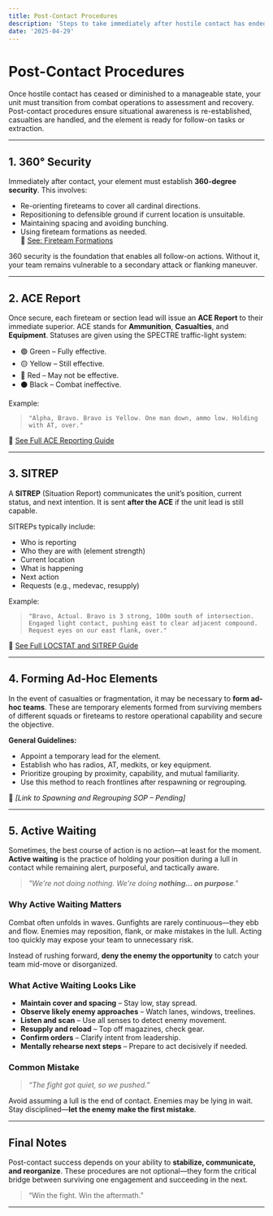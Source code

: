 ```yaml
---
title: Post-Contact Procedures
description: 'Steps to take immediately after hostile contact has ended to regain unit cohesion, report status, and prepare for further tasking.'
date: '2025-04-29'
---
```


# Post-Contact Procedures

Once hostile contact has ceased or diminished to a manageable state, your unit must transition from combat operations to assessment and recovery. Post-contact procedures ensure situational awareness is re-established, casualties are handled, and the element is ready for follow-on tasks or extraction.

---

## 1. 360° Security

Immediately after contact, your element must establish **360-degree security**. This involves:

- Re-orienting fireteams to cover all cardinal directions.
- Repositioning to defensible ground if current location is unsuitable.
- Maintaining spacing and avoiding bunching.
- Using fireteam formations as needed.  
  📘 [See: Fireteam Formations](/sop/section-maneuvers/fireteam-formations)

360 security is the foundation that enables all follow-on actions. Without it, your team remains vulnerable to a secondary attack or flanking maneuver.

---

## 2. ACE Report

Once secure, each fireteam or section lead will issue an **ACE Report** to their immediate superior. ACE stands for **Ammunition**, **Casualties**, and **Equipment**. Statuses are given using the SPECTRE traffic-light system:

- 🟢 Green – Fully effective.
- 🟡 Yellow – Still effective.
- 🔴 Red – May not be effective.
- ⚫ Black – Combat ineffective.

Example:

> `"Alpha, Bravo. Bravo is Yellow. One man down, ammo low. Holding with AT, over."`

📘 [See Full ACE Reporting Guide](/sop/communications/ace-report)

---

## 3. SITREP

A **SITREP** (Situation Report) communicates the unit’s position, current status, and next intention. It is sent **after the ACE** if the unit lead is still capable.

SITREPs typically include:

- Who is reporting
- Who they are with (element strength)
- Current location
- What is happening
- Next action
- Requests (e.g., medevac, resupply)

Example:

> `"Bravo, Actual. Bravo is 3 strong, 100m south of intersection. Engaged light contact, pushing east to clear adjacent compound. Request eyes on our east flank, over."`

📘 [See Full LOCSTAT and SITREP Guide](/sop/communications/locstat-sitrep)

---

## 4. Forming Ad-Hoc Elements

In the event of casualties or fragmentation, it may be necessary to **form ad-hoc teams**. These are temporary elements formed from surviving members of different squads or fireteams to restore operational capability and secure the objective.

**General Guidelines:**

- Appoint a temporary lead for the element.
- Establish who has radios, AT, medkits, or key equipment.
- Prioritize grouping by proximity, capability, and mutual familiarity.
- Use this method to reach frontlines after respawning or regrouping.

📌 _[Link to Spawning and Regrouping SOP – Pending]_

---

## 5. Active Waiting

Sometimes, the best course of action is no action—at least for the moment. **Active waiting** is the practice of holding your position during a lull in contact while remaining alert, purposeful, and tactically aware.

> _"We're not doing nothing. We're doing **nothing… on purpose**."_

### Why Active Waiting Matters

Combat often unfolds in waves. Gunfights are rarely continuous—they ebb and flow. Enemies may reposition, flank, or make mistakes in the lull. Acting too quickly may expose your team to unnecessary risk.

Instead of rushing forward, **deny the enemy the opportunity** to catch your team mid-move or disorganized.

### What Active Waiting Looks Like

- **Maintain cover and spacing** – Stay low, stay spread.
- **Observe likely enemy approaches** – Watch lanes, windows, treelines.
- **Listen and scan** – Use all senses to detect enemy movement.
- **Resupply and reload** – Top off magazines, check gear.
- **Confirm orders** – Clarify intent from leadership.
- **Mentally rehearse next steps** – Prepare to act decisively if needed.

### Common Mistake

> _“The fight got quiet, so we pushed.”_

Avoid assuming a lull is the end of contact. Enemies may be lying in wait. Stay disciplined—**let the enemy make the first mistake**.

---

## Final Notes

Post-contact success depends on your ability to **stabilize, communicate, and reorganize**. These procedures are not optional—they form the critical bridge between surviving one engagement and succeeding in the next.

> “Win the fight. Win the aftermath.”

---
